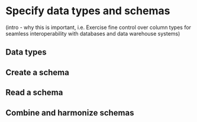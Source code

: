 # Specify data types and schemas 
(intro - why this is important, i.e. Exercise fine control over column types for seamless interoperability with databases and data warehouse systems)

## Data types

## Create a schema

## Read a schema

## Combine and harmonize schemas
